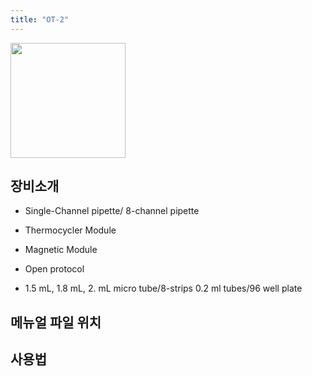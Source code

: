 ```yaml
---
title: "OT-2"
---
```


![](images/paste-53.png){width="184"}

## 장비소개

-   Single-Channel pipette/ 8-channel pipette

-   Thermocycler Module

-   Magnetic Module

-   Open protocol

-   1.5 mL, 1.8 mL, 2. mL micro tube/8-strips 0.2 ml tubes/96 well plate

## 메뉴얼 파일 위치

## 사용법